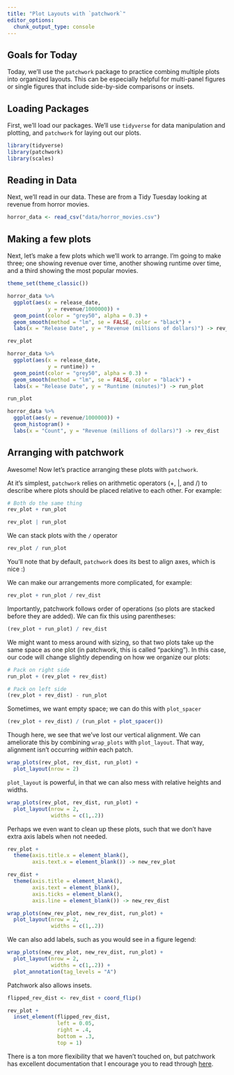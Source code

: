 ```yaml
---
title: "Plot Layouts with `patchwork`"
editor_options: 
  chunk_output_type: console
---
```


## Goals for Today

Today, we'll use the `patchwork` package to practice combing multiple plots into organized layouts. This can be especially helpful for multi-panel figures or single figures that include side-by-side comparisons or insets.

## Loading Packages

First, we'll load our packages. We'll use `tidyverse` for data manipulation and plotting, and `patchwork` for laying out our plots.

```r
library(tidyverse)
library(patchwork)
library(scales)
```

## Reading in Data

Next, we'll read in our data. These are from a Tidy Tuesday looking at revenue from horror movies.

```r
horror_data <- read_csv("data/horror_movies.csv")
```

## Making a few plots

Next, let's make a few plots which we'll work to arrange. I'm going to make three; one showing revenue over time, another showing runtime over time, and a third showing the most popular movies.

```r
theme_set(theme_classic())

horror_data %>%
  ggplot(aes(x = release_date,
             y = revenue/1000000)) + 
  geom_point(color = "grey50", alpha = 0.3) + 
  geom_smooth(method = "lm", se = FALSE, color = "black") + 
  labs(x = "Release Date", y = "Revenue (millions of dollars)") -> rev_plot

rev_plot
```

```r
horror_data %>%
  ggplot(aes(x = release_date,
             y = runtime)) + 
  geom_point(color = "grey50", alpha = 0.3) + 
  geom_smooth(method = "lm", se = FALSE, color = "black") + 
  labs(x = "Release Date", y = "Runtime (minutes)") -> run_plot

run_plot
```

```r

horror_data %>%
  ggplot(aes(y = revenue/1000000)) + 
  geom_histogram() + 
  labs(x = "Count", y = "Revenue (millions of dollars)") -> rev_dist
```

## Arranging with patchwork

Awesome! Now let's practice arranging these plots with `patchwork`.

At it's simplest, `patchwork` relies on arithmetic operators (+, \|, and /) to describe where plots should be placed relative to each other. For example:

```r

# Both do the same thing
rev_plot + run_plot

rev_plot | run_plot
```

We can stack plots with the `/` operator

```r
rev_plot / run_plot
```

You'll note that by default, `patchwork` does its best to align axes, which is nice :)

We can make our arrangements more complicated, for example:

```r
rev_plot + run_plot / rev_dist
```

Importantly, patchwork follows order of operations (so plots are stacked before they are added). We can fix this using parentheses:

```r
(rev_plot + run_plot) / rev_dist
```

We might want to mess around with sizing, so that two plots take up the same space as one plot (in patchwork, this is called "packing"). In this case, our code will change slightly depending on how we organize our plots:

```r
# Pack on right side
run_plot + (rev_plot + rev_dist)

# Pack on left side
(rev_plot + rev_dist) - run_plot
```

Sometimes, we want empty space; we can do this with `plot_spacer`

```r
(rev_plot + rev_dist) / (run_plot + plot_spacer())
```

Though here, we see that we've lost our vertical alignment. We can ameliorate this by combining `wrap_plots` with `plot_layout`. That way, alignment isn't occurring *within* each patch.

```r
wrap_plots(rev_plot, rev_dist, run_plot) + 
  plot_layout(nrow = 2)

```

`plot_layout` is powerful, in that we can also mess with relative heights and widths.

```r
wrap_plots(rev_plot, rev_dist, run_plot) + 
  plot_layout(nrow = 2,
              widths = c(1,.2))
```

Perhaps we even want to clean up these plots, such that we don't have extra axis labels when not needed.

```r
rev_plot + 
  theme(axis.title.x = element_blank(),
        axis.text.x = element_blank()) -> new_rev_plot

rev_dist + 
  theme(axis.title = element_blank(),
        axis.text = element_blank(),
        axis.ticks = element_blank(),
        axis.line = element_blank()) -> new_rev_dist

wrap_plots(new_rev_plot, new_rev_dist, run_plot) + 
  plot_layout(nrow = 2,
              widths = c(1,.2))

```

We can also add labels, such as you would see in a figure legend:

```r
wrap_plots(new_rev_plot, new_rev_dist, run_plot) + 
  plot_layout(nrow = 2,
              widths = c(1,.2)) + 
  plot_annotation(tag_levels = "A")
```

Patchwork also allows insets.

```r
flipped_rev_dist <- rev_dist + coord_flip()

rev_plot + 
  inset_element(flipped_rev_dist,
                left = 0.05,
                right = .4,
                bottom = .3,
                top = 1)
```

There is a ton more flexibility that we haven't touched on, but patchwork has excellent documentation that I encourage you to read through [here](https://patchwork.data-imaginist.com/index.html).
